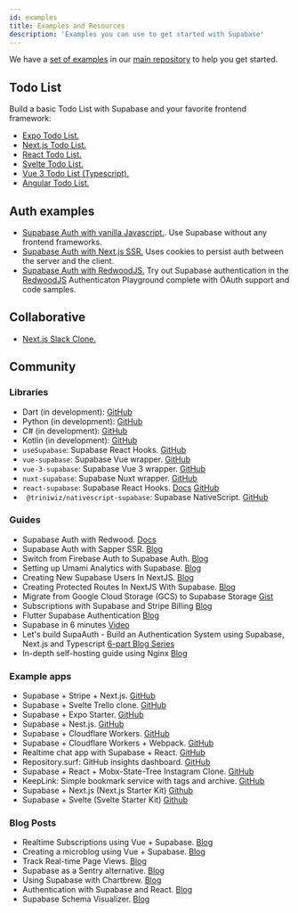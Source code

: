 ```yaml
---
id: examples
title: Examples and Resources
description: 'Examples you can use to get started with Supabase'
---
```


We have a [set of examples](https://github.com/supabase/supabase/tree/master/examples) in our [main repository](https://github.com/supabase/supabase) to help you get started.

## Todo List

Build a basic Todo List with Supabase and your favorite frontend framework:

- [Expo Todo List.](https://github.com/supabase/supabase/tree/master/examples/expo-todo-list)
- [Next.js Todo List.](https://github.com/supabase/supabase/tree/master/examples/nextjs-todo-list)
- [React Todo List.](https://github.com/supabase/supabase/tree/master/examples/react-todo-list)
- [Svelte Todo List.](https://github.com/supabase/supabase/tree/master/examples/sveltejs-todo-list)
- [Vue 3 Todo List (Typescript).](https://github.com/supabase/supabase/tree/master/examples/vue3-ts-todo-list)
- [Angular Todo List.](https://github.com/supabase/supabase/tree/master/examples/angular-todo-list)


## Auth examples

- [Supabase Auth with vanilla Javascript.](https://github.com/supabase/supabase/tree/master/examples/javascript-auth). Use Supabase without any frontend frameworks.
- [Supabase Auth with Next.js SSR.](https://github.com/supabase/supabase/tree/master/examples/nextjs-with-supabase-auth) Uses cookies to persist auth between the server and the client.
- [Supabase Auth with RedwoodJS.](https://redwood-playground-auth.netlify.app/supabase) Try out Supabase authentication in the [RedwoodJS](https://redwoodjs.com) Authenticaton Playground complete with OAuth support and code samples.

## Collaborative

- [Next.js Slack Clone.](https://github.com/supabase/supabase/tree/master/examples/nextjs-slack-clone)

## Community

### Libraries

- Dart (in development): [GitHub](https://github.com/supabase/supabase-dart)
- Python (in development): [GitHub](https://github.com/supabase/supabase-py)
- C# (in development): [GitHub](https://github.com/supabase/supabase-csharp)
- Kotlin (in development): [GitHub](https://github.com/supabase/supabase-kt)
- `useSupabase`: Supabase React Hooks. [GitHub](https://github.com/gbibeaul/use-supabase)
- `vue-supabase`: Supabase Vue wrapper. [GitHub](https://github.com/supabase/vue-supabase)
- `vue-3-supabase`: Supabase Vue 3 wrapper. [GitHub](https://github.com/DidoMarchet/vue-3-supabase)
- `nuxt-supabase`: Supabase Nuxt wrapper. [GitHub](https://github.com/supabase/nuxt-supabase)
- `react-supabase`: Supabase React Hooks. [Docs](https://react-supabase.vercel.app) [GitHub](https://github.com/tmm/react-supabase)
- ` @triniwiz/nativescript-supabase`: Supabase NativeScript. [GitHub](https://github.com/triniwiz/nativescript-plugins/tree/master/packages/nativescript-supabase)

### Guides

- Supabase Auth with Redwood. [Docs](https://redwoodjs.com/tutorial/authentication)
- Supabase Auth with Sapper SSR. [Blog](https://dev.to/jakobbouchard/how-to-setup-supabase-auth-with-sapper-ssr-13od)
- Switch from Firebase Auth to Supabase Auth. [Blog](https://msyyn.medium.com/switch-from-firebase-auth-to-supabase-auth-the-open-source-firebase-alternative-509746952b1b)
- Setting up Umami Analytics with Supabase. [Blog](https://dev.to/jakobbouchard/setting-up-umami-with-vercel-and-supabase-3a73)
- Creating New Supabase Users In NextJS. [Blog](https://www.aboutmonica.com/blog/creating-new-supabase-users-in-next-js)
- Creating Protected Routes In NextJS With Supabase. [Blog](https://www.aboutmonica.com/blog/creating-protected-routes-in-next-js-with-supabase)
- Migrate from Google Cloud Storage (GCS) to Supabase Storage [Gist](https://gist.github.com/danalloway/86f79efd5ca336ff7364554ac3104014)
- Subscriptions with Supabase and Stripe Billing [Blog](https://www.sandromaglione.com/2021/04/29/supabase-auth-create-stripe-customer-subscription-supabase-stripe-billing-part-1/)
- Flutter Supabase Authentication [Blog](https://www.sandromaglione.com/2021/04/24/flutter-supabase-authentication/)
- Supabase in 6 minutes [Video](https://www.youtube.com/watch?v=c8DNV9yl0mg)
- Let's build SupaAuth - Build an Authentication System using Supabase, Next.js and Typescript [6-part Blog Series](https://aalam.in/blog/supabase-auth-intro-setup-next)
- In-depth self-hosting guide using Nginx [Blog](https://dev.to/chronsyn/self-hosting-with-supabase-1aii)

### Example apps

- Supabase + Stripe + Next.js. [GitHub](https://github.com/vercel/nextjs-subscription-payments)
- Supabase + Svelte Trello clone. [GitHub](https://github.com/joshnuss/supabase-kanban)
- Supabase + Expo Starter. [GitHub](https://github.com/codingki/react-native-expo-template/tree/master/template-typescript-bottom-tabs-supabase-auth-flow)
- Supabase + Nest.js. [GitHub](https://github.com/hiro1107/nestjs-supabase-auth)
- Supabase + Cloudflare Workers. [GitHub](https://github.com/supabase/supabase/tree/master/examples/with-cloudflare-workers)
- Supabase + Cloudflare Workers + Webpack. [GitHub](https://github.com/signalnerve/supabase-workers-proxy)
- Realtime chat app with Supabase + React. [GitHub](https://github.com/shwosner/realtime-chat-supabase-react)
- Repository.surf: GitHub insights dashboard. [GitHub](https://github.com/supabase/repository.surf)
- Supabase + React + Mobx-State-Tree Instagram Clone. [GitHub](https://github.com/NiketanG/instaclone)
- KeepLink: Simple bookmark service with tags and archive. [GitHub](https://github.com/fengkx/keeplink)
- Supabase + Next.js (Next.js Starter Kit) [Github](https://github.com/one-aalam/next-starter-kit/tree/auth-supabase)
- Supabase + Svelte (Svelte Starter Kit) [Github](https://github.com/one-aalam/svelte-starter-kit/tree/auth-supabase)

### Blog Posts

- Realtime Subscriptions using Vue + Supabase. [Blog](https://dev.to/ftonato/realtime-subscriptions-using-vue-supabase-1e11)
- Creating a microblog using Vue + Supabase. [Blog](https://dev.to/ftonato/creating-a-microblog-using-vue-supabase-31p)
- Track Real-time Page Views. [Blog](https://codebycorey.com/blog/page-views-nextjs-supabase)
- Supabase as a Sentry alternative. [Blog](http://kopi.cloud/blog/2021/sentry-supabase/)
- Using Supabase with Chartbrew. [Blog](https://chartbrew.com/blog/how-to-visualize-your-supabase-data-with-chartbrew/)
- Authentication with Supabase and React. [Blog](https://hyperfoo.io/posts/supabase-authentication-react)
- Supabase Schema Visualizer. [Blog](https://dev.to/zernonia/supabase-schema-visualizer-no-installation-login-49kg)

